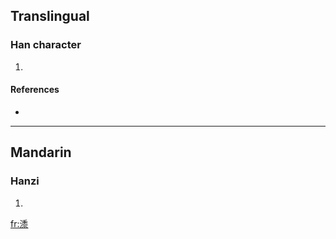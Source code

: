 ==Translingual==

===Han character===
{{Han char|rn=85|rad=水|as=12|sn=15|four=3212<sub>3</sub>|canj=水竹木水 (EHDE)}}

# {{defn|Han|sort=水12}}

====References====
* {{Han ref|kx=0651.090|dkj=18300|hdz=31743.030|uh=6F7B|ud=28539|bh=E661|bd=58977}}

----

==Mandarin==

===Hanzi===
{{cmn-hanzi|pin=[[shǔ]] ([[shu3]])|wg=shu<sup>3</sup>}}

# {{defn|Mandarin}}

[[fr:潻]]